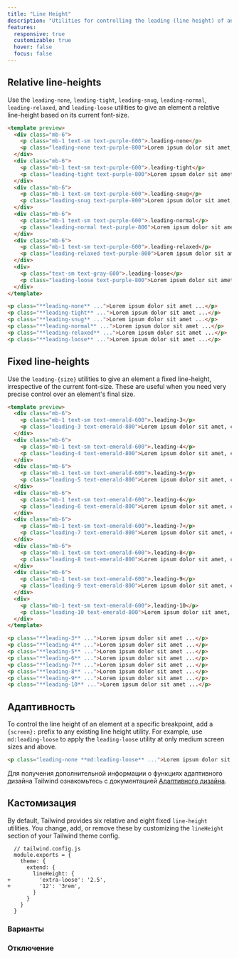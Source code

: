 ```yaml
---
title: "Line Height"
description: "Utilities for controlling the leading (line height) of an element."
features:
  responsive: true
  customizable: true
  hover: false
  focus: false
---
```




## Relative line-heights

Use the `leading-none`, `leading-tight`, `leading-snug`, `leading-normal`, `leading-relaxed`, and `leading-loose` utilities to give an element a relative line-height based on its current font-size.

```html purple
<template preview>
  <div class="mb-6">
    <p class="mb-1 text-sm text-purple-600">.leading-none</p>
    <p class="leading-none text-purple-800">Lorem ipsum dolor sit amet, consectetur adipisicing elit. Assumenda, quia temporibus eveniet a libero incidunt suscipit laborum, rerum accusantium modi quidem, ipsam illum quis sed voluptatum quae eum fugit earum.</p>
  </div>
  <div class="mb-6">
    <p class="mb-1 text-sm text-purple-600">.leading-tight</p>
    <p class="leading-tight text-purple-800">Lorem ipsum dolor sit amet, consectetur adipisicing elit. Assumenda, quia temporibus eveniet a libero incidunt suscipit laborum, rerum accusantium modi quidem, ipsam illum quis sed voluptatum quae eum fugit earum.</p>
  </div>
  <div class="mb-6">
    <p class="mb-1 text-sm text-purple-600">.leading-snug</p>
    <p class="leading-snug text-purple-800">Lorem ipsum dolor sit amet, consectetur adipisicing elit. Assumenda, quia temporibus eveniet a libero incidunt suscipit laborum, rerum accusantium modi quidem, ipsam illum quis sed voluptatum quae eum fugit earum.</p>
  </div>
  <div class="mb-6">
    <p class="mb-1 text-sm text-purple-600">.leading-normal</p>
    <p class="leading-normal text-purple-800">Lorem ipsum dolor sit amet, consectetur adipisicing elit. Assumenda, quia temporibus eveniet a libero incidunt suscipit laborum, rerum accusantium modi quidem, ipsam illum quis sed voluptatum quae eum fugit earum.</p>
  </div>
  <div class="mb-6">
    <p class="mb-1 text-sm text-purple-600">.leading-relaxed</p>
    <p class="leading-relaxed text-purple-800">Lorem ipsum dolor sit amet, consectetur adipisicing elit. Assumenda, quia temporibus eveniet a libero incidunt suscipit laborum, rerum accusantium modi quidem, ipsam illum quis sed voluptatum quae eum fugit earum.</p>
  </div>
  <div>
    <p class="text-sm text-gray-600">.leading-loose</p>
    <p class="leading-loose text-purple-800">Lorem ipsum dolor sit amet, consectetur adipisicing elit. Assumenda, quia temporibus eveniet a libero incidunt suscipit laborum, rerum accusantium modi quidem, ipsam illum quis sed voluptatum quae eum fugit earum.</p>
  </div>
</template>

<p class="**leading-none** ...">Lorem ipsum dolor sit amet ...</p>
<p class="**leading-tight** ...">Lorem ipsum dolor sit amet ...</p>
<p class="**leading-snug** ...">Lorem ipsum dolor sit amet ...</p>
<p class="**leading-normal** ...">Lorem ipsum dolor sit amet ...</p>
<p class="**leading-relaxed** ...">Lorem ipsum dolor sit amet ...</p>
<p class="**leading-loose** ...">Lorem ipsum dolor sit amet ...</p>
```

## Fixed line-heights

Use the `leading-{size}` utilities to give an element a fixed line-height, irrespective of the current font-size. These are useful when you need very precise control over an element's final size.

```html emerald
<template preview>
  <div class="mb-6">
    <p class="mb-1 text-sm text-emerald-600">.leading-3</p>
    <p class="leading-3 text-emerald-800">Lorem ipsum dolor sit amet, consectetur adipisicing elit. Assumenda, quia temporibus eveniet a libero incidunt suscipit laborum, rerum accusantium modi quidem, ipsam illum quis sed voluptatum quae eum fugit earum.</p>
  </div>
  <div class="mb-6">
    <p class="mb-1 text-sm text-emerald-600">.leading-4</p>
    <p class="leading-4 text-emerald-800">Lorem ipsum dolor sit amet, consectetur adipisicing elit. Assumenda, quia temporibus eveniet a libero incidunt suscipit laborum, rerum accusantium modi quidem, ipsam illum quis sed voluptatum quae eum fugit earum.</p>
  </div>
  <div class="mb-6">
    <p class="mb-1 text-sm text-emerald-600">.leading-5</p>
    <p class="leading-5 text-emerald-800">Lorem ipsum dolor sit amet, consectetur adipisicing elit. Assumenda, quia temporibus eveniet a libero incidunt suscipit laborum, rerum accusantium modi quidem, ipsam illum quis sed voluptatum quae eum fugit earum.</p>
  </div>
  <div class="mb-6">
    <p class="mb-1 text-sm text-emerald-600">.leading-6</p>
    <p class="leading-6 text-emerald-800">Lorem ipsum dolor sit amet, consectetur adipisicing elit. Assumenda, quia temporibus eveniet a libero incidunt suscipit laborum, rerum accusantium modi quidem, ipsam illum quis sed voluptatum quae eum fugit earum.</p>
  </div>
  <div class="mb-6">
    <p class="mb-1 text-sm text-emerald-600">.leading-7</p>
    <p class="leading-7 text-emerald-800">Lorem ipsum dolor sit amet, consectetur adipisicing elit. Assumenda, quia temporibus eveniet a libero incidunt suscipit laborum, rerum accusantium modi quidem, ipsam illum quis sed voluptatum quae eum fugit earum.</p>
  </div>
  <div class="mb-6">
    <p class="mb-1 text-sm text-emerald-600">.leading-8</p>
    <p class="leading-8 text-emerald-800">Lorem ipsum dolor sit amet, consectetur adipisicing elit. Assumenda, quia temporibus eveniet a libero incidunt suscipit laborum, rerum accusantium modi quidem, ipsam illum quis sed voluptatum quae eum fugit earum.</p>
  </div>
  <div class="mb-6">
    <p class="mb-1 text-sm text-emerald-600">.leading-9</p>
    <p class="leading-9 text-emerald-800">Lorem ipsum dolor sit amet, consectetur adipisicing elit. Assumenda, quia temporibus eveniet a libero incidunt suscipit laborum, rerum accusantium modi quidem, ipsam illum quis sed voluptatum quae eum fugit earum.</p>
  </div>
  <div>
    <p class="mb-1 text-sm text-emerald-600">.leading-10</p>
    <p class="leading-10 text-emerald-800">Lorem ipsum dolor sit amet, consectetur adipisicing elit. Assumenda, quia temporibus eveniet a libero incidunt suscipit laborum, rerum accusantium modi quidem, ipsam illum quis sed voluptatum quae eum fugit earum.</p>
  </div>
</template>

<p class="**leading-3** ...">Lorem ipsum dolor sit amet ...</p>
<p class="**leading-4** ...">Lorem ipsum dolor sit amet ...</p>
<p class="**leading-5** ...">Lorem ipsum dolor sit amet ...</p>
<p class="**leading-6** ...">Lorem ipsum dolor sit amet ...</p>
<p class="**leading-7** ...">Lorem ipsum dolor sit amet ...</p>
<p class="**leading-8** ...">Lorem ipsum dolor sit amet ...</p>
<p class="**leading-9** ...">Lorem ipsum dolor sit amet ...</p>
<p class="**leading-10** ...">Lorem ipsum dolor sit amet ...</p>
```

## Адаптивность

To control the line height of an element at a specific breakpoint, add a `{screen}:` prefix to any existing line height utility. For example, use `md:leading-loose` to apply the `leading-loose` utility at only medium screen sizes and above.

```html
<p class="leading-none **md:leading-loose** ...">Lorem ipsum dolor sit amet ...</p>
```

Для получения дополнительной информации о функциях адаптивного дизайна Tailwind ознакомьтесь с документацией [Адаптивного дизайна](/docs/responsive-design).

## Кастомизация

By default, Tailwind provides six relative and eight fixed `line-height` utilities. You change, add, or remove these by customizing the `lineHeight` section of your Tailwind theme config.

```diff-js
  // tailwind.config.js
  module.exports = {
    theme: {
      extend: {
        lineHeight: {
+         'extra-loose': '2.5',
+         '12': '3rem',
        }
      }
    }
  }
```

### Варианты

<Variants plugin="lineHeight" />

### Отключение

<Disabling plugin="lineHeight" />
